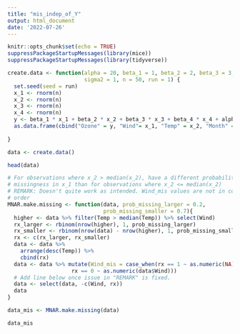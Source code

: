 ```yaml
---
title: "mis_indep_of_Y"
output: html_document
date: '2022-07-26'
---
```


```r
knitr::opts_chunk$set(echo = TRUE)
suppressPackageStartupMessages(library(mice))
suppressPackageStartupMessages(library(tidyverse))
```


```r
create.data <- function(alpha = 20, beta_1 = 1, beta_2 = 2, beta_3 = 3, beta_4 = 4, 
                        sigma2 = 1, n = 50, run = 1) {
  set.seed(seed = run)
  x_1 <- rnorm(n)
  x_2 <- rnorm(n)
  x_3 <- rnorm(n)
  x_4 <- rnorm(n)
  y <- beta_1 * x_1 + beta_2 * x_2 + beta_3 * x_3 + beta_4 * x_4 + alpha + rnorm(n, sd = sqrt(sigma2))
  as.data.frame(cbind("Ozone" = y, "Wind"= x_1, "Temp" = x_2, "Month" = x_3, "Day" = x_4))
  
}
```

```r
data <- create.data()

head(data)
```

```r

# For observations where x_2 > median(x_2), have a different probability of 
# missingness in x_1 than for observations where x_2 <= median(x_2)
# REMARK: Doesn't quite work as intended. Wind_mis values are not in correct
# order
MNAR.make.missing <- function(data, prob_missing_larger = 0.2, 
                              prob_missing_smaller = 0.7){
  higher <- data %>% filter(Temp > median(Temp)) %>% select(Wind) 
  rx_larger <- rbinom(nrow(higher), 1, prob_missing_larger)
  rx_smaller <- rbinom(nrow(data) - nrow(higher), 1, prob_missing_smaller)
  rx <- c(rx_larger, rx_smaller)
  data <- data %>% 
    arrange(desc(Temp)) %>%
    cbind(rx)
  data <- data %>% mutate(Wind_mis = case_when(rx == 1 ~ as.numeric(NA), 
                    rx == 0 ~ as.numeric(data$Wind)))
  # Add line below once issue in "REMARK" is fixed.
  data <- select(data, -c(Wind, rx)) 
  data
}


```

```r

data_mis <- MNAR.make.missing(data)

data_mis
```
